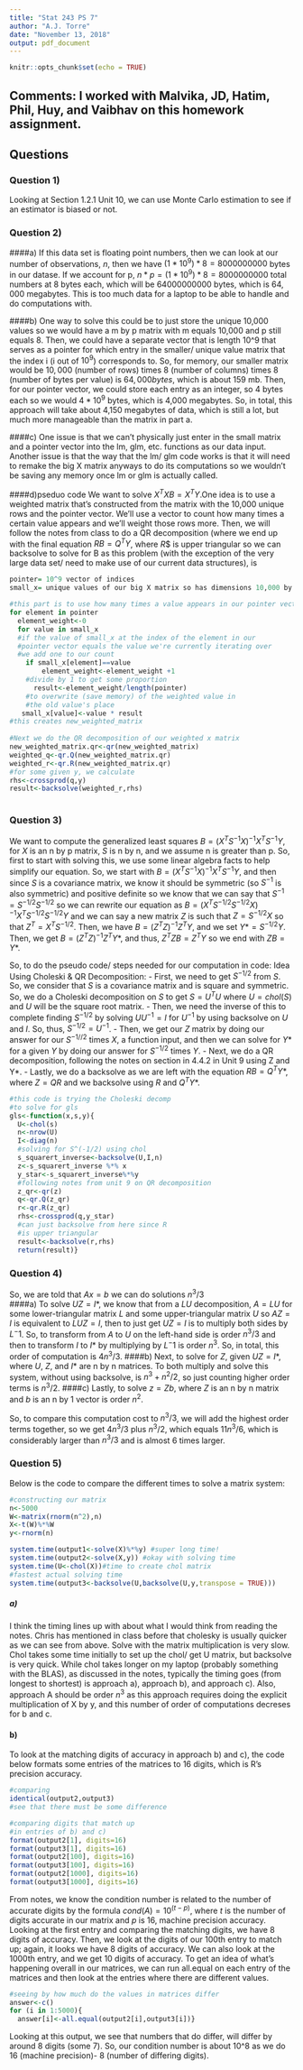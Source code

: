 ---
title: "Stat 243 PS 7"
author: "A.J. Torre"
date: "November 13, 2018"
output: pdf_document
---

```{r setup, include=FALSE}
knitr::opts_chunk$set(echo = TRUE)
```
## Comments: I worked with Malvika, JD, Hatim, Phil, Huy, and Vaibhav on this homework assignment. 
## Questions

### Question 1)

Looking at Section 1.2.1 Unit 10, we can use Monte Carlo estimation to see if an estimator is biased or not.

### Question 2)

####a) 
If this data set is floating point numbers, then we can look at our number of observations, $n$, then we have $(1*10^9)*8=8000000000$ bytes in our datase. If we account for p, $n*p=(1*10^9)*8=8000000000$ total numbers at 8 bytes each, which will be $64000000000$ bytes, which is $64,000$ megabytes. This is too much data for a laptop to be able to handle and do computations with.

####b)
One way to solve this could be to just store the unique 10,000 values so we would have a m by p matrix with m equals 10,000 and p still equals 8. Then, we could have a separate vector that is length 10^9 that serves as a pointer for which entry in the smaller/ unique value matrix that the index i (i out of $10^9$) corresponds to. So, for memory, our smaller matrix would be $10,000$ (number of rows) times $8$ (number of columns) times $8$ (number of bytes per value) is $64,000 bytes$, which is about $159$ mb. Then, for our pointer vector, we could store each entry as an integer, so 4 bytes each so we would $4*10^9$ bytes, which is 4,000 megabytes. So, in total, this approach will take about 4,150 megabytes of data, which is still a lot, but much more manageable than the matrix in part a.

####c)
One issue is that we can't physically just enter in the small matrix and a pointer vector into the lm, glm, etc. functions as our data input. Another issue is that the way that the lm/ glm code works is that it will need to remake the big X matrix anyways to do its computations so we wouldn't be saving any memory once lm or glm is actually called.

####d)pseduo code
We want to solve $X^TXB=X^TY$.One idea is to use a weighted matrix that's constructed from the matrix with the 10,000 unique rows and the pointer vector. We'll use a vector to count how many times a certain value appears and we'll weight those rows more. Then, we will follow the notes from class to do a QR decomposition (where we end up with the final equation $RB=Q^TY$, where $R$$ is upper triangular so we can backsolve to solve for B as this problem (with the exception of the very large data set/ need to make use of our current data structures), is 

```{r, eval=FALSE}
pointer= 10^9 vector of indices 
small_x= unique values of our big X matrix so has dimensions 10,000 by 8

#this part is to use how many times a value appears in our pointer vector to see if 
for element in pointer
  element_weight<-0
  for value in small_x
  #if the value of small_x at the index of the element in our
  #pointer vector equals the value we're currently iterating over
  #we add one to our count
    if small_x[element]==value
        element_weight<-element_weight +1
    #divide by 1 to get some proportion
      result<-element_weight/length(pointer)
    #to overwrite (save memory) of the weighted value in 
    #the old value's place
   small_x[value]<-value * result
#this creates new_weighted_matrix
   
#Next we do the QR decomposition of our weighted x matrix
new_weighted_matrix.qr<-qr(new_weighted_matrix)
weighted_q<-qr.Q(new_weighted_matrix.qr)
weighted_r<-qr.R(new_weighted_matrix.qr)
#for some given y, we calculate
rhs<-crossprod(q,y)
result<-backsolve(weighted_r,rhs)
   
```

### Question 3)
We want to compute the generalized least squares $B=(X^TS^{-1}X)^{-1}X^TS^{-1}Y$, for $X$ is an n by p matrix, $S$ is n by n, and we assume n is greater than p. So, first to start with solving this, we use some linear algebra facts to help simplify our equation. So, we start with $B=(X^TS^{-1}X)^{-1}X^TS^{-1}Y$, and then since $S$ is a covariance matrix, we know it should be symmetric (so $S^{-1}$ is also symmetric) and positive definite so we know that we can say that $S^{-1}=S^{-1/2}S^{-1/2}$ so we can rewrite our equation as $B=(X^TS^{-1/2}S^{-1/2}X)^{-1}X^TS^{-1/2}S^{-1/2}Y$ and we can say a new matrix $Z$ is such that $Z=S^{-1/2}X$ so that $Z^T=X^TS^{-1/2}$. Then, we have $B=(Z^TZ)^{-1}Z^TY$, and we set $Y*=S^{-1/2}Y$. Then, we get $B=(Z^TZ)^{-1}Z^TY*$, and thus, $Z^TZB=Z^TY$ so we end with $ZB=Y*$. 

So, to do the pseudo code/ steps needed for our computation in code:
Idea Using Choleski & QR Decomposition:
- First, we need to get $S^{-1/2}$ from $S$. So, we consider that $S$ is a covariance matrix and is square and symmetric. So, we do a Choleski decomposition on $S$ to get $S=U^TU$ where $U=chol(S)$ and $U$ will be the square root matrix. 
- Then, we need the inverse of this to complete finding $S^{-1/2}$ by solving $UU^{-1}=I$ for $U^{-1}$ by using backsolve on $U$ and $I$. So, thus, $S^{-1/2}=U^{-1}$. 
- Then, we get our $Z$ matrix by doing our answer for our $S^{-1//2}$ times $X$, a function input, and then we can solve for $Y*$ for a given $Y$ by doing our answer for $S^{-1/2}$ times $Y$.
- Next, we do a QR decomposition, following the notes on section in 4.4.2 in Unit 9 using Z and Y*. 
- Lastly, we do a backsolve as we are left with the equation $RB=Q^TY*$, where $Z=QR$ and we backsolve using $R$ and $Q^TY*$.
```{r, eval=FALSE}
#this code is trying the Choleski decomp
#to solve for gls
gls<-function(x,s,y){
  U<-chol(s)
  n<-nrow(U)
  I<-diag(n)
  #solving for S^(-1/2) using chol
  s_squarert_inverse<-backsolve(U,I,n)
  z<-s_squarert_inverse %*% x
  y_star<-s_squarert_inverse%*%y
  #following notes from unit 9 on QR decomposition
  z_qr<-qr(z)
  q<-qr.Q(z_qr)
  r<-qr.R(z_qr)
  rhs<-crossprod(q,y_star)
  #can just backsolve from here since R
  #is upper triangular
  result<-backsolve(r,rhs)
  return(result)}
```

### Question 4)
So, we are told that $Ax=b$ we can do solutions $n^3/3$  
####a)
To solve $UZ=I*$, we know that from a $LU$ decomposition, $A=LU$ for some lower-triangular matrix $L$ and some upper-triangular matrix $U$ so $AZ=I$ is equivalent to $LUZ=I$, then to just get $UZ=I$ is to multiply both sides by $L^-1$. So, to transform from $A$ to $U$ on the left-hand side is order $n^3/3$ and then to transform $I$ to $I*$ by multiplying by $L^-1$ is order $n^3$. So, in total, this order of computation is $4n^3/3$.
####b)
Next, to solve for $Z$, given $UZ=I*$, where $U$, $Z$, and $I*$ are n by n matrices. To both multiply and solve this system, without using backsolve, is $n^3+n^2/2$, so just counting higher order terms is $n^3/2$.
####c)
Lastly, to solve $z=Zb$, where $Z$ is an n by n matrix and $b$ is an n by 1 vector is order $n^2$.

So, to compare this computation cost to $n^3/3$, we will add the highest order terms together, so we get $4n^3/3$ plus $n^3/2$, which equals $11n^3/6$, which is considerably larger than $n^3/3$ and is almost 6 times larger. 

### Question 5)

Below is the code to compare the different times to solve a matrix system:

```{r}
#constructing our matrix
n<-5000
W<-matrix(rnorm(n^2),n)
X<-t(W)%*%W
y<-rnorm(n)

system.time(output1<-solve(X)%*%y) #super long time!
system.time(output2<-solve(X,y)) #okay with solving time
system.time(U<-chol(X))#time to create chol matrix
#fastest actual solving time
system.time(output3<-backsolve(U,backsolve(U,y,transpose = TRUE)))

```

##### a) 
I think the timing lines up with about what I would think from reading the notes. Chris has mentioned in class before that cholesky is usually quicker as we can see from above. Solve with the matrix multiplication is very slow. Chol takes some time initially to set up the chol/ get U matrix, but backsolve is very quick. While chol takes longer on my laptop (probably something with the BLAS), as discussed in the notes, typically the timing goes (from longest to shortest) is approach a), approach b), and approach c). Also, approach A should be order $n^3$ as this approach requires doing the explicit multiplication of X by y, and this number of order of computations decreses for b and c. 

#### b)
To look at the matching digits of accuracy in approach b) and c), the code below formats some entries of the matrices to 16 digits, which is R's precision accuracy.

```{r}
#comparing
identical(output2,output3)
#see that there must be some difference

#comparing digits that match up 
#in entries of b) and c)
format(output2[1], digits=16)
format(output3[1], digits=16)
format(output2[100], digits=16)
format(output3[100], digits=16)
format(output2[1000], digits=16)
format(output3[1000], digits=16)
```

From notes, we know the condition number is related to the number of accurate digits by the formula $cond(A)=10^(t-p)$, where $t$ is the number of digits accurate in our matrix and $p$ is 16, machine precision accuracy. Looking at the first entry and comparing the matching digits, we have 8 digits of accuracy. Then, we look at the digits of our 100th entry to match up; again, it looks we have 8 digits of accuracy. We can also look at the 1000th entry, and we get 10 digits of accuracy. To get an idea of what's happening overall in our matrices, we can run all.equal on each entry of the matrices and then look at the entries where there are different values. 

```{r}
#seeing by how much do the values in matrices differ
answer<-c()
for (i in 1:5000){
  answer[i]<-all.equal(output2[i],output3[i])}
```
Looking at this output, we see that numbers that do differ, will differ by around 8 digits (some 7). So, our condition number is about 10^8 as we do 16 (machine precision)- 8 (number of differing digits).